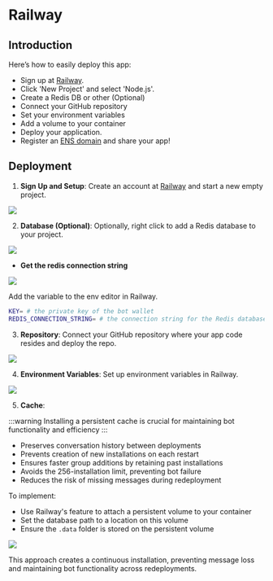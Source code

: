# Railway

## Introduction

Here’s how to easily deploy this app:

- Sign up at [Railway](https://railway.app/).
- Click 'New Project' and select 'Node.js'.
- Create a Redis DB or other (Optional)
- Connect your GitHub repository
- Set your environment variables
- Add a volume to your container
- Deploy your application.
- Register an [ENS domain](https://ens.domains/) and share your app!

## Deployment

1. **Sign Up and Setup**: Create an account at [Railway](https://railway.app/) and start a new empty project.

![](/img/railway/2.png)

2. **Database (Optional)**: Optionally, right click to add a Redis database to your project.

![](/img/railway/3.png)

- **Get the redis connection string**

![](/img/railway/6.gif)

Add the variable to the env editor in Railway.

```bash [.env]
KEY= # the private key of the bot wallet
REDIS_CONNECTION_STRING= # the connection string for the Redis database
```

3. **Repository**: Connect your GitHub repository where your app code resides and deploy the repo.

![](/img/railway/5.png)

4. **Environment Variables**: Set up environment variables in Railway.

![](/img/railway/5.gif)

5. **Cache**:

:::warning
Installing a persistent cache is crucial for maintaining bot functionality and efficiency
:::

- Preserves conversation history between deployments
- Prevents creation of new installations on each restart
- Ensures faster group additions by retaining past installations
- Avoids the 256-installation limit, preventing bot failure
- Reduces the risk of missing messages during redeployment

To implement:

- Use Railway's feature to attach a persistent volume to your container
- Set the database path to a location on this volume
- Ensure the `.data` folder is stored on the persistent volume

![](/img/railway/volume.png)

This approach creates a continuous installation, preventing message loss and maintaining bot functionality across redeployments.

